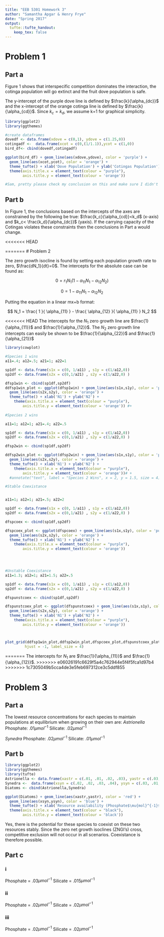 ```yaml
---
title: "EEB 5301 Homework 3"
author: "Samantha Apgar & Henry Frye"
date: "Spring 2017"
output: 
  tufte::tufte_handout:
    keep_tex: false
---
```


# Problem 1

## Part a 

Figure 1 shows that interspecific competition dominates the interaction, the cotinga population will go extinct and the fruit dove population is safe.

The y-intercept of the purple dove line is defined by $\frac{k}{\alpha_{dc}}$ and the x-intercept of the orange cotinga line is defined by $\frac{k}{\alpha_{cd}}$.  Since $k_c=k_d$, we assume k=1 for graphical simplicity. 


```r
library(ggplot2)
library(ggthemes)

#create dataframes
dovedf <- data.frame(xdove = c(0,1), ydove = c(1.25,0))
cotingadf <-  data.frame(xcot = c(0,(1/1.1)),ycot = c(1,0))
bird_df<- cbind(dovedf,cotingadf)

ggplot(bird_df) + geom_line(aes(xdove,ydove), color = 'purple') + 
  geom_line(aes(xcot,ycot), color = 'orange') + 
  theme_tufte() + xlab('Dove Population') + ylab('Cotingas Population') + 
  theme(axis.title.x = element_text(colour = "purple"),
        axis.title.y = element_text(colour = 'orange'))

#Sam, pretty please check my conclusion on this and make sure I didn't get this backward :)
```




## Part b

In Figure 1, the conclusions based on the intercepts of the axes are constrained by the following be true: $\frac{k_c}{\alpha_{cd}}<k_d$ (x-axis) and $k_c< \frac{k_d}{\alpha_{dc}}$ (yaxis). If the carrying capacity of the Cotingas violates these constraints then the conclusions in Part a would change.

<<<<<<< HEAD

=======
# Problem 2

The zero growth isocline is found by setting each population growth rate to zero, $\frac{dN_1}{dt}=0$. The intercepts for the absolute case can be found as:

$$
0=r_1N_1(1-\alpha_{11}N_1-\alpha_{12}N_2)
$$

$$
0= 1-\alpha_{11}N_1-\alpha_{12}N_2
$$

Putting the equation in a linear mx+b format:

$$
N_1 = \frac{ 1 }{ \alpha_{11} }  - \frac{ \alpha_{12} }{ \alpha_{11} } N_2
$$

<<<<<<< HEAD
The intercepts for the $N_1$ zero growth line  are $\frac{1}{\alpha_{11}}$ and $\frac{1}{\alpha_{12}}$. The $N_2$ zero growth line intercepts can easily be shown to be $\frac{1}{\alpha_{22}}$ and $\frac{1}{\alpha_{21}}$

```r
library(cowplot)

#Species 1 wins
a11=.4; a12=.5; a21=1; a22=1

sp1df <- data.frame(s1x = c(0, 1/a11) , s1y = c(1/a12,0))
sp2df <- data.frame(s2x = c(0,1/a21) , s2y = c(1/a22,0) )

dfsp1win <- cbind(sp1df,sp2df)
ddfsp1win_plot <- ggplot(dfsp1win) + geom_line(aes(s1x,s1y), color = 'purple') +
  geom_line(aes(s2x,s2y), color = 'orange') + 
  theme_tufte() + xlab('N1') + ylab('N2') + 
    theme(axis.title.x = element_text(colour = "purple"),
        axis.title.y = element_text(colour = 'orange')) #+
  
#Species 2 wins

a11=1; a12=1; a21=.4; a22=.5

sp1df <- data.frame(s1x = c(0, 1/a11) , s1y = c(1/a12,0))
sp2df <- data.frame(s2x = c(0,1/a21) , s2y = c(1/a22,0) )

dfsp2win <- cbind(sp1df,sp2df)

ddfsp2win_plot <- ggplot(dfsp2win) + geom_line(aes(s1x,s1y), color = 'purple') + 
  geom_line(aes(s2x,s2y), color = 'orange') + 
  theme_tufte() + xlab('N1') + ylab('N2') + 
    theme(axis.title.x = element_text(colour = "purple"),
        axis.title.y = element_text(colour = 'orange'))# +
  #annotate("text", label = "Species 2 Wins", x = 2, y = 1.5, size = 4)

#Stable Coexistance


a11=1; a12=1; a21=.5; a22=2

sp1df <- data.frame(s1x = c(0, 1/a11) , s1y = c(1/a12,0))
sp2df <- data.frame(s2x = c(0,1/a21) , s2y = c(1/a22,0) )

dfspcoex <- cbind(sp1df,sp2df)

dfspcoex_plot <- ggplot(dfspcoex) + geom_line(aes(s1x,s1y), color = 'purple') + 
  geom_line(aes(s2x,s2y), color = 'orange') + 
  theme_tufte() + xlab('N1') + ylab('N2') + 
    theme(axis.title.x = element_text(colour = "purple"),
        axis.title.y = element_text(colour = 'orange')) 
  



#Unstable Coexistance
a11=1.3; a12=1; a21=1.5; a22=.5

sp1df <- data.frame(s1x = c(0, 1/a11) , s1y = c(1/a12,0))
sp2df <- data.frame(s2x = c(0,1/a21) , s2y = c(1/a22,0) )

dfspunstcoex <- cbind(sp1df,sp2df)

dfspunstcoex_plot <- ggplot(dfspunstcoex) + geom_line(aes(s1x,s1y), color = 'purple') + 
  geom_line(aes(s2x,s2y), color = 'orange') + 
  theme_tufte() + xlab('N1') + ylab('N2') + 
    theme(axis.title.x = element_text(colour = "purple"),
        axis.title.y = element_text(colour = 'orange')) 



plot_grid(ddfsp1win_plot,ddfsp2win_plot,dfspcoex_plot,dfspunstcoex_plot, labels  = c('Species 1 Wins','Species 2 Wins', 'Stable Coexistance','Unstable Coexistance'),
         hjust = -1, label_size = 4)
```

=======
The intercepts for $N_1$ are $\frac{1}{\alpha_{11}}$ and $\frac{1}{\alpha_{12}}$.
>>>>>>> e06026191c6629f5a4c762944e5f4f5fca1d97b4
>>>>>>> 1c7305049b5cca4de3e5feb697312ce3c5ddf855


# Problem 3

## Part a

The lowest resource concentrations for each species to maintain populations at equilibrium when growing on their own are:
*Astrionella*
Phosphate: .01$\mu{mol}^{-1}$
Silicate:  .02$\mu{mol}^{-1}$

*Synedra*
Phosphate: .02$\mu{mol}^{-1}$
Silicate:  .01$\mu{mol}^{-1}$

## Part b

```r
library(ggplot2)
library(ggthemes)
library(tufte)
Astrionella <- data.frame(xastr = c(.01, .01, .02, .03), yastr = c(.03, .02, .02, .02))
Synedra <-  data.frame(xsyn = c(.02, .02, .03, .04), ysyn = c(.03, .01, .01, .01))
Diatoms <- cbind(Astrionella,Synedra)

ggplot(Diatoms) + geom_line(aes(xastr,yastr), color = 'red') + 
  geom_line(aes(xsyn,ysyn), color = 'blue') + 
  theme_tufte() + xlab('Resource availability (Phosphate$\mu{mol}^{-1}$)') + ylab('Resource availability (Silicate$\mu{mol}^{-1}$)') + 
  theme(axis.title.x = element_text(colour = "black"),
        axis.title.y = element_text(colour = 'black'))
```


Yes, there is the potential for these species to coexist on these two resources stably. Since the zero net growth isoclines (ZNGI's) cross, competitive exclusion will not occur in all scenarios. Coexistance is therefore possible.

## Part c
### i 

Phosphate = .03$\mu{mol}^{-1}$
Silicate = .015$\mu{mol}^{-1}$

### ii

Phosphate = .02$\mu{mol}^{-1}$
Silicate = .02$\mu{mol}^{-1}$

### iii 

Phosphate = .02$\mu{mol}^{-1}$
Silicate = .02$\mu{mol}^{-1}$

